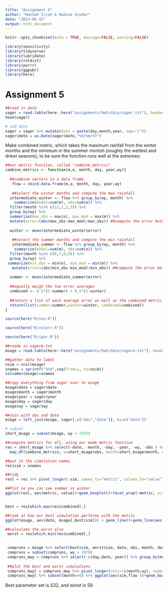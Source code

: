 ```yaml
---
title: "Assignment 5"
author: "Hannah Irish & Nadine Snyder"
date: "2023-05-15"
output: html_document
---
```


```r
knitr::opts_chunk$set(echo = TRUE, message=FALSE, warning=FALSE)

library(sensitivity)
library(tidyverse)
library(lubridate)
library(reldist)
library(purrr)
library(ggpubr)
library(here)
```



# **Assignment 5**
```r

##read in data
sager = read.table(here::here("assignments/hw5/data/sager.txt"), header=T)
head(sager)

# add date
sager = sager %>% mutate(date = paste(day,month,year, sep="/"))
sager$date = as.Date(sager$date,"%d/%m/%Y")

```



Make combined metric, which takes the maximum rainfall from the winter months and the minimum in the summer montsh (roughly the wettest and driest seasons), to be sure the function runs well at the extremes:
```r

##our metric function, called "combine_metrics"
combine_metrics <- function(m,o, month, day, year,wy){
  
  ##combine vectors in a data frame
   flow = cbind.data.frame(m,o, month, day, year,wy)
   
   ##select the winter months and compute the max rainfall
  intermediate_winter <- flow %>% group_by(wy, month) %>%
    summarize(model=sum(m), obs=sum(o)) %>%
  filter(month %in% c(12,1,2,3)) %>% 
  group_by(wy) %>%
  summarize(max_obs = max(o), max_mod = max(m)) %>%
  mutate(error=(abs(max_obs-max_mod)/max_obs)) ##compute the error between modeled and observed
  
  winter <- mean(intermediate_winter$error)
  
   ##select the summer months and compute the min rainfall
   intermediate_summer <- flow %>% group_by(wy, month) %>%
    summarize(model=sum(m), obs=sum(o)) %>%
  filter(month %in% c(6,7,8,9)) %>% 
  group_by(wy) %>%
 summarize(min_obs = min(o), min_mod = min(m)) %>%
   mutate(error=(abs(min_obs-min_mod)/min_obs)) ##compute the error between modeled and observed
  
  summer <- mean(intermediate_summer$error)
  
  ##equally weigh the two error averages
  combined <- 0.5*(1-summer) + 0.5*(1-winter)
  
  ##return a list of each average error as well as the combined metric
  return(list(summer=summer,winter=winter, combined=combined))
}

```


```r
source(here("R/nse.R"))

source(here("R/relerr.R"))

source(here("R/cper.R"))

##reade in sagerm.txt
msage = read.table(here::here("assignments/hw5/data/sagerm.txt"), header=T)

##gather data to label 
nsim = ncol(msage)
snames = sprintf("S%d",seq(from=1, to=nsim))
colnames(msage)=snames

##copy everything from sager over to msage
msage$date = sager$date
msage$month = sager$month
msage$year = sager$year
msage$day = sager$day
msage$wy = sager$wy

##join with obs and date
msage = left_join(msage, sager[,c("obs","date")], by=c("date"))

# subset
short_msage = subset(msage, wy < 1975)

##compute metrics for all, using our made metric function
res = short_msage %>% select(-date, -month, -day, -year, -wy, -obs ) %>%
  map_df(combine_metrics, o=short_msage$obs, month=short_msage$month, day=short_msage$day, year=short_msage$year, wy=short_msage$wy)

##put in the simulation names
res$sim = snames

##tidy
resl = res %>% pivot_longer(-sim, names_to="metric", values_to="value")

##Plot so you can see summer vs winter
ggplot(resl, aes(metric, value))+geom_boxplot()+facet_wrap(~metric, scales="free")


best = res[which.max(res$combined),]

##look at how our best simulation performs with the metric
ggplot(msage, aes(date, msage[,best$sim])) + geom_line()+geom_line(aes(date, obs), col="red") 


```


```r

##calculate the worst also 
 worst = res[which.min(res$combined),]
 

 compruns = msage %>% select(best$sim, worst$sim, date, obs, month, day, year, wy)
 compruns = subset(compruns, wy > 1970)
 compruns_mwy = compruns %>% select(-c(day,date, year)) %>% group_by(month, wy) %>% summarize(across(everything(), mean))
 
 ##plot the best and worst simulations
 compruns_mwyl = compruns_mwy %>% pivot_longer(cols=!c(month,wy), names_to="sim", values_to="flow")
 compruns_mwyl %>% subset(month==8) %>% ggplot(aes(sim,flow ))+geom_boxplot()
```
Best parameter set is S32, and worst is S8

